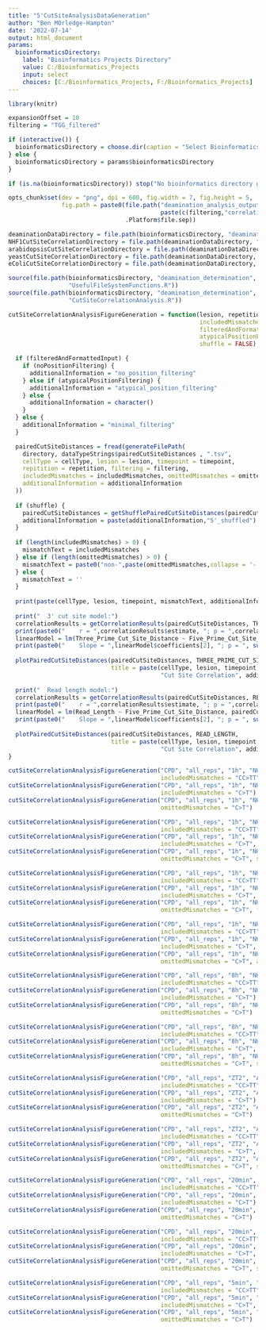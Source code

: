 ```yaml
---
title: "5'CutSiteAnalysisDataGeneration"
author: "Ben MOrledge-Hampton"
date: '2022-07-14'
output: html_document
params:
  bioinformaticsDirectory:
    label: "Bioinformatics Projects Directory"
    value: C:/Bioinformatics_Projects
    input: select
    choices: [C:/Bioinformatics_Projects, F:/Bioinformatics_Projects]
---
```



```r
library(knitr)

expansionOffset = 10
filtering = "TGG_filtered"

if (interactive()) {
  bioinformaticsDirectory = choose.dir(caption = "Select Bioinformatics_Projects Directory")
} else {
  bioinformaticsDirectory = params$bioinformaticsDirectory
}

if (is.na(bioinformaticsDirectory)) stop("No bioinformatics directory given.")

opts_chunk$set(dev = "png", dpi = 600, fig.width = 7, fig.height = 5, 
               fig.path = paste0(file.path("deamination_analysis_output","combined",
                                           paste(c(filtering,"correlation_analysis"), collapse = '_')),
                                 .Platform$file.sep))

deaminationDataDirectory = file.path(bioinformaticsDirectory, "deamination_determination", "data")
NHF1CutSiteCorrelationDirectory = file.path(deaminationDataDirectory, "NHF1", "cut_site_correlation")
arabidopsisCutSiteCorrelationDirectory = file.path(deaminationDataDirectory, "Arabidopsis", "cut_site_correlation")
yeastCutSiteCorrelationDirectory = file.path(deaminationDataDirectory, "yeast", "cut_site_correlation")
eColiCutSiteCorrelationDirectory = file.path(deaminationDataDirectory, "E_coli_WT", "cut_site_correlation")
```


```r
source(file.path(bioinformaticsDirectory, "deamination_determination", 'R',
                 "UsefulFileSystemFunctions.R"))
source(file.path(bioinformaticsDirectory, "deamination_determination", 'R',
                 "CutSiteCorrelationAnalysis.R"))
```


```r
cutSiteCorrelationAnalysisFigureGeneration = function(lesion, repetition, timepoint, cellType, directory,
                                                      includedMismatches = character(), omittedMismatches = character(),
                                                      filteredAndFormattedInput = TRUE, noPositionFiltering = FALSE,
                                                      atypicalPositionFiltering = FALSE,
                                                      shuffle = FALSE) {

  if (filteredAndFormattedInput) {
    if (noPositionFiltering) {
      additionalInformation = "no_position_filtering"
    } else if (atypicalPositionFiltering) {
      additionalInformation = "atypical_position_filtering"
    } else {
      additionalInformation = character()
    }
  } else {
    additionalInformation = "minimal_filtering"
  }

  pairedCutSiteDistances = fread(generateFilePath(
    directory, dataTypeStrings$pairedCutSiteDistances , ".tsv",
    cellType = cellType, lesion = lesion, timepoint = timepoint,
    repitition = repetition, filtering = filtering,
    includedMismatches = includedMismatches, omittedMismatches = omittedMismatches,
    additionalInformation = additionalInformation
  ))
  
  if (shuffle) {
    pairedCutSiteDistances = getShufflePairedCutSiteDistances(pairedCutSiteDistances)
    additionalInformation = paste(additionalInformation,"5'_shuffled")
  }
  
  if (length(includedMismatches) > 0) {
    mismatchText = includedMismatches
  } else if (length(omittedMismatches) > 0) {
    mismatchText = paste0("non-",paste(omittedMismatches,collapse = '-'))
  } else {
    mismatchText = ''
  }
  
  print(paste(cellType, lesion, timepoint, mismatchText, additionalInformation))
  
  print("  3' cut site model:")
  correlationResults = getCorrelationResults(pairedCutSiteDistances, THREE_PRIME_CUT_SITE_DISTANCE)
  print(paste0("    r = ",correlationResults$estimate, "; p = ",correlationResults$p.value))
  linearModel = lm(Three_Prime_Cut_Site_Distance ~ Five_Prime_Cut_Site_Distance, pairedCutSiteDistances)
  print(paste0("    Slope = ",linearModel$coefficients[2], "; p = ", summary(linearModel)$coefficients[8]))
  
  plotPairedCutSiteDistances(pairedCutSiteDistances, THREE_PRIME_CUT_SITE_DISTANCE,
                             title = paste(cellType, lesion, timepoint, mismatchText,
                                           "Cut Site Correlation", additionalInformation))
  
  print("  Read length model:")
  correlationResults = getCorrelationResults(pairedCutSiteDistances, READ_LENGTH)
  print(paste0("    r = ",correlationResults$estimate, "; p = ",correlationResults$p.value))
  linearModel = lm(Read_Length ~ Five_Prime_Cut_Site_Distance, pairedCutSiteDistances)
  print(paste0("    Slope = ",linearModel$coefficients[2], "; p = ", summary(linearModel)$coefficients[8]))
  
  plotPairedCutSiteDistances(pairedCutSiteDistances, READ_LENGTH,
                             title = paste(cellType, lesion, timepoint, mismatchText,
                                           "Cut Site Correlation", additionalInformation))
}
```


```r
cutSiteCorrelationAnalysisFigureGeneration("CPD", "all_reps", "1h", "NHF1", NHF1CutSiteCorrelationDirectory,
                                           includedMismatches = "CC>TT")
cutSiteCorrelationAnalysisFigureGeneration("CPD", "all_reps", "1h", "NHF1", NHF1CutSiteCorrelationDirectory,
                                           includedMismatches = "C>T")
cutSiteCorrelationAnalysisFigureGeneration("CPD", "all_reps", "1h", "NHF1", NHF1CutSiteCorrelationDirectory,
                                           omittedMismatches = "C>T")

cutSiteCorrelationAnalysisFigureGeneration("CPD", "all_reps", "1h", "NHF1", NHF1CutSiteCorrelationDirectory,
                                           includedMismatches = "CC>TT", shuffle = TRUE)
cutSiteCorrelationAnalysisFigureGeneration("CPD", "all_reps", "1h", "NHF1", NHF1CutSiteCorrelationDirectory,
                                           includedMismatches = "C>T", shuffle = TRUE)
cutSiteCorrelationAnalysisFigureGeneration("CPD", "all_reps", "1h", "NHF1", NHF1CutSiteCorrelationDirectory,
                                           omittedMismatches = "C>T", shuffle = TRUE)

cutSiteCorrelationAnalysisFigureGeneration("CPD", "all_reps", "1h", "NHF1", NHF1CutSiteCorrelationDirectory,
                                           includedMismatches = "CC>TT", filteredAndFormattedInput = FALSE)
cutSiteCorrelationAnalysisFigureGeneration("CPD", "all_reps", "1h", "NHF1", NHF1CutSiteCorrelationDirectory,
                                           includedMismatches = "C>T", filteredAndFormattedInput = FALSE)
cutSiteCorrelationAnalysisFigureGeneration("CPD", "all_reps", "1h", "NHF1", NHF1CutSiteCorrelationDirectory,
                                           omittedMismatches = "C>T", filteredAndFormattedInput = FALSE)

cutSiteCorrelationAnalysisFigureGeneration("CPD", "all_reps", "1h", "NHF1", NHF1CutSiteCorrelationDirectory,
                                           includedMismatches = "CC>TT", noPositionFiltering = TRUE)
cutSiteCorrelationAnalysisFigureGeneration("CPD", "all_reps", "1h", "NHF1", NHF1CutSiteCorrelationDirectory,
                                           includedMismatches = "C>T", noPositionFiltering = TRUE)
cutSiteCorrelationAnalysisFigureGeneration("CPD", "all_reps", "1h", "NHF1", NHF1CutSiteCorrelationDirectory,
                                           omittedMismatches = "C>T", atypicalPositionFiltering = TRUE)
```


```r
cutSiteCorrelationAnalysisFigureGeneration("CPD", "all_reps", "8h", "NHF1", NHF1CutSiteCorrelationDirectory,
                                           includedMismatches = "CC>TT")
cutSiteCorrelationAnalysisFigureGeneration("CPD", "all_reps", "8h", "NHF1", NHF1CutSiteCorrelationDirectory,
                                           includedMismatches = "C>T")
cutSiteCorrelationAnalysisFigureGeneration("CPD", "all_reps", "8h", "NHF1", NHF1CutSiteCorrelationDirectory,
                                           omittedMismatches = "C>T")

cutSiteCorrelationAnalysisFigureGeneration("CPD", "all_reps", "8h", "NHF1", NHF1CutSiteCorrelationDirectory,
                                           includedMismatches = "CC>TT", shuffle = TRUE)
cutSiteCorrelationAnalysisFigureGeneration("CPD", "all_reps", "8h", "NHF1", NHF1CutSiteCorrelationDirectory,
                                           includedMismatches = "C>T", shuffle = TRUE)
cutSiteCorrelationAnalysisFigureGeneration("CPD", "all_reps", "8h", "NHF1", NHF1CutSiteCorrelationDirectory,
                                           omittedMismatches = "C>T", shuffle = TRUE)
```


```r
cutSiteCorrelationAnalysisFigureGeneration("CPD", "all_reps", "ZT2", "Arabidopsis", arabidopsisCutSiteCorrelationDirectory,
                                           includedMismatches = "CC>TT")
cutSiteCorrelationAnalysisFigureGeneration("CPD", "all_reps", "ZT2", "Arabidopsis", arabidopsisCutSiteCorrelationDirectory,
                                           includedMismatches = "C>T")
cutSiteCorrelationAnalysisFigureGeneration("CPD", "all_reps", "ZT2", "Arabidopsis", arabidopsisCutSiteCorrelationDirectory,
                                           omittedMismatches = "C>T")

cutSiteCorrelationAnalysisFigureGeneration("CPD", "all_reps", "ZT2", "Arabidopsis", arabidopsisCutSiteCorrelationDirectory,
                                           includedMismatches = "CC>TT", shuffle = TRUE)
cutSiteCorrelationAnalysisFigureGeneration("CPD", "all_reps", "ZT2", "Arabidopsis", arabidopsisCutSiteCorrelationDirectory,
                                           includedMismatches = "C>T", shuffle = TRUE)
cutSiteCorrelationAnalysisFigureGeneration("CPD", "all_reps", "ZT2", "Arabidopsis", arabidopsisCutSiteCorrelationDirectory,
                                           omittedMismatches = "C>T", shuffle = TRUE)
```


```r
cutSiteCorrelationAnalysisFigureGeneration("CPD", "all_reps", "20min", "yeast", yeastCutSiteCorrelationDirectory,
                                           includedMismatches = "CC>TT")
cutSiteCorrelationAnalysisFigureGeneration("CPD", "all_reps", "20min", "yeast", yeastCutSiteCorrelationDirectory,
                                           includedMismatches = "C>T")
cutSiteCorrelationAnalysisFigureGeneration("CPD", "all_reps", "20min", "yeast", yeastCutSiteCorrelationDirectory,
                                           omittedMismatches = "C>T")

cutSiteCorrelationAnalysisFigureGeneration("CPD", "all_reps", "20min", "yeast", yeastCutSiteCorrelationDirectory,
                                           includedMismatches = "CC>TT", shuffle = TRUE)
cutSiteCorrelationAnalysisFigureGeneration("CPD", "all_reps", "20min", "yeast", yeastCutSiteCorrelationDirectory,
                                           includedMismatches = "C>T", shuffle = TRUE)
cutSiteCorrelationAnalysisFigureGeneration("CPD", "all_reps", "20min", "yeast", yeastCutSiteCorrelationDirectory,
                                           omittedMismatches = "C>T", shuffle = TRUE)
```


```r
cutSiteCorrelationAnalysisFigureGeneration("CPD", "all_reps", "5min", "E_coli_WT", eColiCutSiteCorrelationDirectory,
                                           includedMismatches = "CC>TT", noPositionFiltering = TRUE)
cutSiteCorrelationAnalysisFigureGeneration("CPD", "all_reps", "5min", "E_coli_WT", eColiCutSiteCorrelationDirectory,
                                           includedMismatches = "C>T", noPositionFiltering = TRUE)
cutSiteCorrelationAnalysisFigureGeneration("CPD", "all_reps", "5min", "E_coli_WT", eColiCutSiteCorrelationDirectory,
                                           omittedMismatches = "C>T")
```
